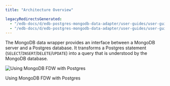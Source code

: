 ```yaml
---
title: "Architecture Overview"

legacyRedirectsGenerated:
  - "/edb-docs/d/edb-postgres-mongodb-data-adapter/user-guides/user-guide/5.2.8/architecture_overview.html"
  - "/edb-docs/d/edb-postgres-mongodb-data-adapter/user-guides/user-guide/latest/architecture_overview.html"
---
```


<div id="architecture_overview" class="registered_link"></div>

The MongoDB data wrapper provides an interface between a MongoDB server and a Postgres database. It transforms a Postgres statement (`SELECT`/`INSERT`/`DELETE`/`UPDATE`) into a query that is understood by the MongoDB database.

![Using MongoDB FDW with Postgres](images/mongo_server_with_postgres.png)

Using MongoDB FDW with Postgres

